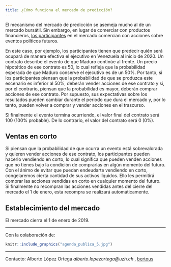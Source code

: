 ```yaml
---
title: ¿Cómo funciona el mercado de predicción?
---
```


El mecanismo del mercado de predicción se asemeja mucho al de un mercado bursátil. Sin embargo, en lugar de comerciar con productos financieros, [los participantes](https://aloport.github.io/predi/participate.html) en el mercado comercian con acciones sobre eventos políticos futuros. 

En este caso, por ejemplo, los participantes tienen que predecir quién será ocupará de manera efectiva el ejecutivo en Venezuela al inicio de 2020. Un contrato describe el evento de que Maduro continúe al frente. Un precio hipotético de ese contrato es 50, lo cual refleja que la probabilidad esperada de que Maduro conserve el ejecutivo es de un 50%. Por tanto, si los participantes piensan que la probabilidad de que se produzca este escenario es inferior al 50%, deberán vender acciones de ese contrato y si, por el contrario, piensan que la probabilidad es mayor, deberán comprar acciones de ese contrato. Por supuesto, sus expectativas sobre los resultados pueden cambiar durante el periodo que dura el mercado y, por lo tanto, pueden volver a comprar y vender acciones en el trascurso.
 
Si finalmente el evento termina ocurriendo, el valor final del contrato será 100 (100% probable). De lo contrario, el valor del contrato será 0 (0%). 
 
## Ventas en corto
 
Si piensan que la probabilidad de que ocurra un evento está sobrevalorada y quieren vender acciones de ese contrato, los participantes pueden hacerlo vendiendo en corto, lo cual significa que pueden venden acciones que no tienes bajo la condición de comprarlas en algún momento del futuro. Con el ánimo de evitar que puedan endeudarte vendiendo en corto, congelaremos cierta cantidad de sus activos líquidos. Ello les permitirá comprar las acciones vendidas en corto en cualquier momento del futuro. Si finalmente no recompran las acciones vendidas antes del cierre del mercado el 1 de enero, esta recompra se realizará automáticamente.
 
## Establecimiento del mercado 

El mercado cierra el 1 de enero de 2019. 


_____
Con la colaboración de: 

```r
knitr::include_graphics("agenda_publica_5.jpg")
```


_________________

Contacto: Alberto López Ortega _alberto.lopezortega@uzh.ch_ , [bertous](https://twitter.com/bertous)

